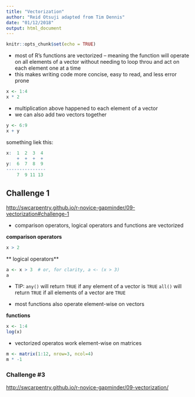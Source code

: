 ```yaml
---
title: "Vectorization"
author: "Reid Otsuji adapted from Tim Dennis"
date: "01/12/2018"
output: html_document
---
```


```r
knitr::opts_chunk$set(echo = TRUE)
```

* most of R's functions are vectorized -- meaning the function will operate on all elements of a vector without needing to loop throu and act on each element one at a time
* this makes writing code more concise, easy to read, and less error prone

```r
x <- 1:4
x * 2
```

* multiplication above happened to each element of a vector
* we can also add two vectors together

```r
y <- 6:9
x + y
```
something liek this:

```r
x:  1  2  3  4
    +  +  +  +
y:  6  7  8  9
---------------
    7  9 11 13
```

## Challenge 1 

<http://swcarpentry.github.io/r-novice-gapminder/09-vectorization#challenge-1>

* comparison operators, logical operators and functions are vectorized

**comparison operators**

```r
x > 2
```

** logical operators**
```r
a <- x > 3  # or, for clarity, a <- (x > 3)
a
```


* TIP: `any()` will return `TRUE` if any element of a vector is `TRUE` `all()` will return `TRUE` if all elements of a vector are `TRUE`

* most functions also operate element-wise on vectors

**functions**

```r
x <- 1:4
log(x)
```
* vectorized operatos work element-wise on matrices

```r
m <- matrix(1:12, nrow=3, ncol=4)
m * -1
```

### Challenge #3
<http://swcarpentry.github.io/r-novice-gapminder/09-vectorization/>


